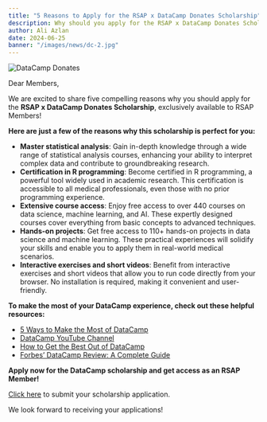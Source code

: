 ```yaml
---
title: "5 Reasons to Apply for the RSAP x DataCamp Donates Scholarship"
description: Why should you apply for the RSAP x DataCamp Donates Scholarship as a medical student or doctor?
author: Ali Azlan
date: 2024-06-25
banner: "/images/news/dc-2.jpg"
---
```


![DataCamp Donates](https://www.rsap.pk/images/news/dc-2.jpg)

Dear Members,

We are excited to share five compelling reasons why you should apply for the **RSAP x DataCamp Donates Scholarship**, exclusively available to RSAP Members!

**Here are just a few of the reasons why this scholarship is perfect for you:**

- **Master statistical analysis**: Gain in-depth knowledge through a wide range of statistical analysis courses, enhancing your ability to interpret complex data and contribute to groundbreaking research.
- **Certification in R programming**: Become certified in R programming, a powerful tool widely used in academic research. This certification is accessible to all medical professionals, even those with no prior programming experience.
- **Extensive course access**: Enjoy free access to over 440 courses on data science, machine learning, and AI. These expertly designed courses cover everything from basic concepts to advanced techniques.
- **Hands-on projects**: Get free access to 110+ hands-on projects in data science and machine learning. These practical experiences will solidify your skills and enable you to apply them in real-world medical scenarios.
- **Interactive exercises and short videos**: Benefit from interactive exercises and short videos that allow you to run code directly from your browser. No installation is required, making it convenient and user-friendly.

**To make the most of your DataCamp experience, check out these helpful resources:**

- [5 Ways to Make the Most of DataCamp](https://youtu.be/O8nCMV0XVdo?si=yV4m-lid495Qie5b)
- [DataCamp YouTube Channel](https://youtube.com/@datacamp)
- [How to Get the Best Out of DataCamp](https://edwize.org/how-to-get-the-best-out-of-datacamp/)
- [Forbes’ DataCamp Review: A Complete Guide](https://www.forbes.com/advisor/education/bootcamps/datacamp-review/)

**Apply now for the DataCamp scholarship and get access as an RSAP Member!**

[Click here](/datacamp) to submit your scholarship application.

We look forward to receiving your applications!
